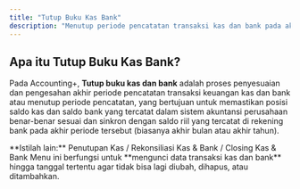 ```yaml
---
title: "Tutup Buku Kas Bank"
description: "Menutup periode pencatatan transaksi kas dan bank pada akhir bulan atau tahun"
---
```


## Apa itu Tutup Buku Kas Bank?

Pada Accounting\+, **Tutup buku kas dan bank** adalah proses penyesuaian dan pengesahan akhir periode pencatatan transaksi keuangan kas dan bank atau menutup periode pencatatan, yang bertujuan untuk memastikan posisi saldo kas dan saldo bank yang tercatat dalam sistem akuntansi perusahaan benar-benar sesuai dan sinkron dengan saldo riil yang tercatat di rekening bank pada akhir periode tersebut (biasanya akhir bulan atau akhir tahun).

<Info>
  **Istilah lain:** Penutupan Kas / Rekonsiliasi Kas & Bank / Closing Kas & Bank
</Info>

<Tip>
  Menu ini berfungsi untuk **mengunci data transaksi kas dan bank** hingga tanggal tertentu agar tidak bisa lagi diubah, dihapus, atau ditambahkan.
</Tip>